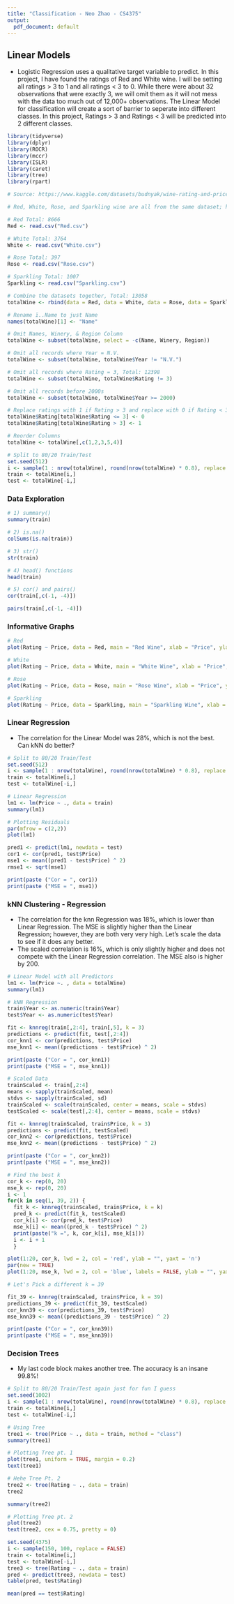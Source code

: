 ```yaml
---
title: "Classification - Neo Zhao - CS4375"
output:
  pdf_document: default
---
```


## Linear Models
* Logistic Regression uses a qualitative target variable to predict. In this project, I have found the ratings of Red and White wine. I will be setting all ratings > 3 to 1 and all ratings < 3 to 0. While there were about 32 observations that were exactly 3, we will omit them as it will not mess with the data too much out of 12,000+ observations. The Linear Model for classification will create a sort of barrier to seperate into different classes. In this project, Ratings > 3 and Ratings < 3 will be predicted into 2 different classes. 

```r
library(tidyverse)
library(dplyr)
library(ROCR)
library(mccr)
library(ISLR)
library(caret)
library(tree)
library(rpart)

# Source: https://www.kaggle.com/datasets/budnyak/wine-rating-and-price?select=Red.csv 

# Red, White, Rose, and Sparkling wine are all from the same dataset; however, separated by type

# Red Total: 8666 
Red <- read.csv("Red.csv")

# White Total: 3764
White <- read.csv("White.csv")

# Rose Total: 397
Rose <- read.csv("Rose.csv")

# Sparkling Total: 1007
Sparkling <- read.csv("Sparkling.csv")

# Combine the datasets together, Total: 13058
totalWine <- rbind(data = Red, data = White, data = Rose, data = Sparkling)

# Rename ï..Name to just Name
names(totalWine)[1] <- "Name"

# Omit Names, Winery, & Region Column
totalWine <- subset(totalWine, select = -c(Name, Winery, Region))

# Omit all records where Year = N.V.
totalWine <- subset(totalWine, totalWine$Year != "N.V.")

# Omit all records where Rating = 3, Total: 12398
totalWine <- subset(totalWine, totalWine$Rating != 3)

# Omit all records before 2000s
totalWine <- subset(totalWine, totalWine$Year >= 2000)

# Replace ratings with 1 if Rating > 3 and replace with 0 if Rating < 3
totalWine$Rating[totalWine$Rating <= 3] <- 0
totalWine$Rating[totalWine$Rating > 3] <- 1

# Reorder Columns
totalWine <- totalWine[,c(1,2,3,5,4)]
```

```r
# Split to 80/20 Train/Test
set.seed(512)
i <- sample(1 : nrow(totalWine), round(nrow(totalWine) * 0.8), replace = FALSE)
train <- totalWine[i,]
test <- totalWine[-i,]
```

### Data Exploration
```r
# 1) summary()
summary(train)
```

```r
# 2) is.na()
colSums(is.na(train))
```

```r
# 3) str()
str(train)
```

```r
# 4) head() functions
head(train)
```

```r
# 5) cor() and pairs()
cor(train[,c(-1, -4)])

pairs(train[,c(-1, -4)])
```

### Informative Graphs
```r
# Red
plot(Rating ~ Price, data = Red, main = "Red Wine", xlab = "Price", ylab = "Rating")

# White
plot(Rating ~ Price, data = White, main = "White Wine", xlab = "Price", ylab = "Rating")

# Rose
plot(Rating ~ Price, data = Rose, main = "Rose Wine", xlab = "Price", ylab = "Rating")

# Sparkling
plot(Rating ~ Price, data = Sparkling, main = "Sparkling Wine", xlab = "Price", ylab = "Rating")
```

### Linear Regression
* The correlation for the Linear Model was 28%, which is not the best. Can kNN do better?
```r
# Split to 80/20 Train/Test
set.seed(512)
i <- sample(1 : nrow(totalWine), round(nrow(totalWine) * 0.8), replace = FALSE)
train <- totalWine[i,]
test <- totalWine[-i,]
```

```r
# Linear Regression
lm1 <- lm(Price ~ ., data = train)
summary(lm1)
```

```r
# Plotting Residuals
par(mfrow = c(2,2))
plot(lm1)
```

```r
pred1 <- predict(lm1, newdata = test)
cor1 <- cor(pred1, test$Price)
mse1 <- mean((pred1 - test$Price) ^ 2)
rmse1 <- sqrt(mse1)

print(paste ("Cor = ", cor1))
print(paste ("MSE = ", mse1))
```

### kNN Clustering - Regression
* The correlation for the knn Regression was 18%, which is lower than Linear Regression. The MSE is slightly higher than the Linear Regression; however, they are both very very high. Let's scale the data to see if it does any better.
* The scaled correlation is 16%, which is only slightly higher and does not compete with the Linear Regression correlation. The MSE also is higher by 200.
```r
# Linear Model with all Predictors
lm1 <- lm(Price ~. , data = totalWine)
summary(lm1)
```


```r
# kNN Regression
train$Year <- as.numeric(train$Year)
test$Year <- as.numeric(test$Year)

fit <- knnreg(train[,2:4], train[,5], k = 3)
predictions <- predict(fit, test[,2:4])
cor_knn1 <- cor(predictions, test$Price)
mse_knn1 <- mean((predictions - test$Price) ^ 2)

print(paste ("Cor = ", cor_knn1))
print(paste ("MSE = ", mse_knn1))
```

```r
# Scaled Data
trainScaled <- train[,2:4]
means <- sapply(trainScaled, mean)
stdvs <- sapply(trainScaled, sd)
trainScaled <- scale(trainScaled, center = means, scale = stdvs)
testScaled <- scale(test[,2:4], center = means, scale = stdvs)

fit <- knnreg(trainScaled, train$Price, k = 3)
predictions <- predict(fit, testScaled)
cor_knn2 <- cor(predictions, test$Price)
mse_knn2 <- mean((predictions - test$Price) ^ 2)

print(paste ("Cor = ", cor_knn2))
print(paste ("MSE = ", mse_knn2))
```

```r
# Find the best k
cor_k <- rep(0, 20)
mse_k <- rep(0, 20)
i <- 1
for(k in seq(1, 39, 2)) {
  fit_k <- knnreg(trainScaled, train$Price, k = k)
  pred_k <- predict(fit_k, testScaled)
  cor_k[i] <- cor(pred_k, test$Price)
  mse_k[i] <- mean((pred_k - test$Price) ^ 2)
  print(paste("k =", k, cor_k[i], mse_k[i]))
  i <- i + 1
  }
```

```r
plot(1:20, cor_k, lwd = 2, col = 'red', ylab = "", yaxt = 'n')
par(new = TRUE)
plot(1:20, mse_k, lwd = 2, col = 'blue', labels = FALSE, ylab = "", yaxt = 'n')
```

```r
# Let's Pick a different k = 39

fit_39 <- knnreg(trainScaled, train$Price, k = 39)
predictions_39 <- predict(fit_39, testScaled)
cor_knn39 <- cor(predictions_39, test$Price)
mse_knn39 <- mean((predictions_39 - test$Price) ^ 2)

print(paste ("Cor = ", cor_knn39))
print(paste ("MSE = ", mse_knn39))
```

### Decision Trees
* My last code block makes another tree. The accuracy is an insane 99.8%!
```r
# Split to 80/20 Train/Test again just for fun I guess
set.seed(1002)
i <- sample(1 : nrow(totalWine), round(nrow(totalWine) * 0.8), replace = FALSE)
train <- totalWine[i,]
test <- totalWine[-i,]
```

```r
# Using Tree
tree1 <- tree(Price ~ ., data = train, method = "class")
summary(tree1)
```
```r
# Plotting Tree pt. 1
plot(tree1, uniform = TRUE, margin = 0.2)
text(tree1)
```

```r
# Hehe Tree Pt. 2
tree2 <- tree(Rating ~ ., data = train)
tree2

summary(tree2)
```

```r
# Plotting Tree pt. 2
plot(tree2)
text(tree2, cex = 0.75, pretty = 0)
```

```r
set.seed(4375)
i <- sample(150, 100, replace = FALSE)
train <- totalWine[i,]
test <- totalWine[-i,]
tree3 <- tree(Rating ~ ., data = train)
pred <- predict(tree3, newdata = test)
table(pred, test$Rating)
```

```r
mean(pred == test$Rating)
```





